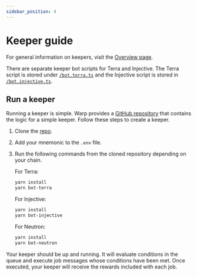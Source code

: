 ```yaml
---
sidebar_position: 4
---
```


# Keeper guide

For general information on keepers, visit the [Overview page](../how/overview.mdx). 

There are separate keeper bot scripts for Terra and Injective. The Terra script is stored under [`/bot.terra.ts`](https://github.com/terra-money/warp-sdk/blob/feature/cross-chain/src/bot.terra.ts) and the Injective script is stored in [`/bot.injective.ts`](https://github.com/terra-money/warp-sdk/blob/feature/cross-chain/src/bot.injective.ts). 


## Run a keeper

Running a keeper is simple. Warp provides a [GitHub repository](https://github.com/terra-money/warp-sdk) that contains the logic for a simple keeper. Follow these steps to create a keeper. 

1. Clone the [repo](https://github.com/terra-money/warp-sdk).

2. Add your mnemonic to the _`.env`_ file.

3. Run the following commands from the cloned repository depending on your chain. 

    For Terra: 

    ```sh Terra
    yarn install
    yarn bot-terra
    ```

    For Injective:

    ```sh Injective
    yarn install
    yarn bot-injective
    ```

    For Neutron:

    ```sh Neutron
    yarn install
    yarn bot-neutron
    ```

Your keeper should be up and running. It will evaluate conditions in the queue and execute job messages whose conditions have been met. Once executed, your keeper will receive the rewards included with each job. 

